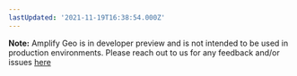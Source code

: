 ```yaml
---
lastUpdated: '2021-11-19T16:38:54.000Z'
---
```

<Callout>

**Note:** Amplify Geo is in developer preview and is not intended to be used in production environments. Please reach out to us for any feedback and/or issues [here](https://github.com/aws-amplify/amplify-ios/issues)

</Callout>
